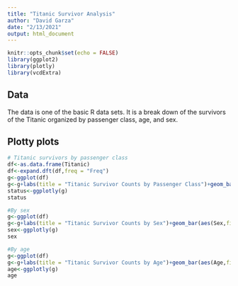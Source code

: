 ```yaml
---
title: "Titanic Survivor Analysis"
author: "David Garza"
date: "2/13/2021"
output: html_document
---
```


```r
knitr::opts_chunk$set(echo = FALSE)
library(ggplot2)
library(plotly)
library(vcdExtra)
```

## Data

The data is one of the basic R data sets. It is a break down of the survivors of the Titanic organized by passenger class, age, and sex.

## Plotty plots

```r
# Titanic survivors by passenger class
df<-as.data.frame(Titanic)
df<-expand.dft(df,freq = "Freq")
g<-ggplot(df)
g<-g+labs(title = "Titanic Survivor Counts by Passenger Class")+geom_bar(aes(Class,fill=Survived))
status<-ggplotly(g)
status

#By sex
g<-ggplot(df)
g<-g+labs(title = "Titanic Survivor Counts by Sex")+geom_bar(aes(Sex,fill=Survived))
sex<-ggplotly(g)
sex

#By age
g<-ggplot(df)
g<-g+labs(title = "Titanic Survivor Counts by Age")+geom_bar(aes(Age,fill=Survived))
age<-ggplotly(g)
age


```

